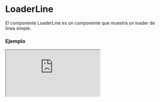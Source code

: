 
# LoaderLine

El componente LoaderLine es un componente que muestra un loader de linea simple.

### Ejemplo

<Iframe src="https://fenextjs-component-storybook.vercel.app/iframe.html?args=&id=loader-line--index&viewMode=story" />

### Importacion

Para importar el componente LoaderLine, se puede hacer desde fenextjs o fenextjs-component

```tsx copy
import {
  LoaderLine,
  LoaderLineProps,
} from "fenextjs/cjs/component/Loader/Line";
```

o

```tsx copy
import {
  LoaderLine,
  LoaderLineProps,
} from "fenextjs-component/cjs/Loader/Line";
```

### Parametros

| Parametro           |   Tipo   | Requerido | Default | Descripcion                     |
| ------------------- | :------: | :-------: | :-----: | :------------------------------ |
| height              | `number` |    No     |         | Altura de la linea              |
| classNameLoaderLine | `string` |    No     |         | Clase personalizada del loader. |

### Storybook

Para ver el storybook del componente lo puede hacer con este [link](https://fenextjs-component-storybook.vercel.app/?path=/story/loader-line--index)

### Usos

- Uso básico del componente LoaderLine

```tsx copy
<LoaderLine />
```

